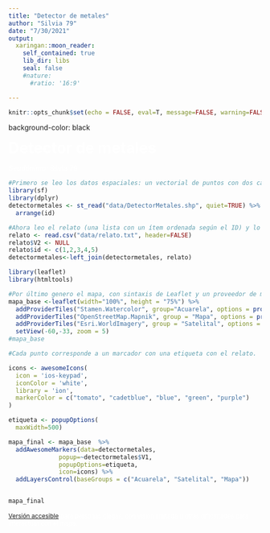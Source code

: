 ```yaml
---
title: "Detector de metales"
author: "Silvia 79"
date: "7/30/2021"
output:
  xaringan::moon_reader:
    self_contained: true
    lib_dir: libs
    seal: false
    #nature:
      #ratio: '16:9'

---
```


```r
knitr::opts_chunk$set(echo = FALSE, eval=T, message=FALSE, warning=FALSE)
```

background-color: black


<span style="color: white; font-size: 30px">**Detector de metales**</span>

<span style="color: white;">_Seudónimo:_  Silvia 79</span>


```r
#Primero se leo los datos espaciales: un vectorial de puntos con dos campos, ID (un posible orden de la lectura) y lugar (el nombre de la ciudad o sitio). El relato asociado a cada punto tiene más de 254 caracteres, por lo que no puede guardarse en un campo del archivo vectorial.
library(sf)
library(dplyr)
detectormetales <- st_read("data/DetectorMetales.shp", quiet=TRUE) %>%
  arrange(id)
```

```r
#Ahora leo el relato (una lista con un ítem ordenada según el ID) y lo asigno a cada punto georreferenciado.
relato <- read.csv("data/relato.txt", header=FALSE)
relato$V2 <- NULL
relato$id <- c(1,2,3,4,5)
detectormetales<-left_join(detectormetales, relato)
```

```r
library(leaflet)
library(htmltools)
```

```r
#Por último genero el mapa, con sintaxis de Leaflet y un proveedor de mapa base de OpenStreetMap que simula una acuarela.
mapa_base <-leaflet(width="100%", height = "75%") %>% 
  addProviderTiles("Stamen.Watercolor", group="Acuarela", options = providerTileOptions(attribution = "Acuarela de fondo: Stamen Design Watercolor, licencia CC BY 3.0. Datos OpenStreetMap, licencia CC BY SA 2.0" )) %>%
  addProviderTiles("OpenStreetMap.Mapnik", group = "Mapa", options = providerTileOptions(attribution = "Mapa de fondo: © OpenStreetMap contributors, licencia CC BY-SA 2.0" )) %>%
  addProviderTiles("Esri.WorldImagery", group = "Satelital", options = providerTileOptions(attribution = "Imágenes de fondo: © Esri; Esri, i-cubed, USDA, USGS, AEX, GeoEye, Getmapping, Aerogrid, IGN, IGP, UPR-EGP, y GIS User Community" )) %>%
  setView(-60,-33, zoom = 5) 
#mapa_base
```

```r
#Cada punto corresponde a un marcador con una etiqueta con el relato. 

icons <- awesomeIcons(
  icon = 'ios-keypad',
  iconColor = 'white',
  library = 'ion',
  markerColor = c("tomato", "cadetblue", "blue", "green", "purple")
)

etiqueta <- popupOptions(
  maxWidth=500)

mapa_final <- mapa_base  %>%
  addAwesomeMarkers(data=detectormetales,
              popup=~detectormetales$V1,
              popupOptions=etiqueta,
              icon=icons) %>% 
  addLayersControl(baseGroups = c("Acuarela", "Satelital", "Mapa")) 


mapa_final

```

<span style="color: white; font-size: 12px; float: right">
[Versión accesible](https://github.com/nmorandeira/detectordemetales/blob/main/detectordemetales.md) para personas ciegas, con visión limitada u otras dificultades para interactuar con el mapa.
</span>


```r

file.copy("detectordemetales.html", to="docs/")
file.rename("docs/detectordemetales.html", to="docs/index.html")
file.remove("docs/detectordemetales.html")
file.remove("detectordemetales.html")

```
